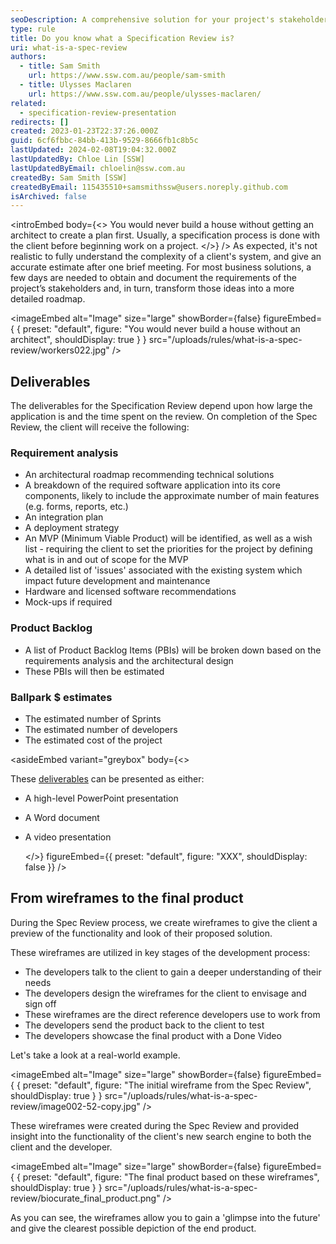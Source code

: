 ```yaml
---
seoDescription: A comprehensive solution for your project's stakeholders and a detailed roadmap to transform their ideas into a reality.
type: rule
title: Do you know what a Specification Review is?
uri: what-is-a-spec-review
authors:
  - title: Sam Smith
    url: https://www.ssw.com.au/people/sam-smith
  - title: Ulysses Maclaren
    url: https://www.ssw.com.au/people/ulysses-maclaren/
related:
  - specification-review-presentation
redirects: []
created: 2023-01-23T22:37:26.000Z
guid: 6cf6fbbc-84bb-413b-9529-8666fb1c8b5c
lastUpdated: 2024-02-08T19:04:32.000Z
lastUpdatedBy: Chloe Lin [SSW]
lastUpdatedByEmail: chloelin@ssw.com.au
createdBy: Sam Smith [SSW]
createdByEmail: 115435510+samsmithssw@users.noreply.github.com
isArchived: false
---
```


<introEmbed
  body={<>
You would never build a house without getting an architect to create a plan first. Usually, a specification process is done with the client before beginning work on a project.
  </>}
/>
As expected, it's not realistic to fully understand the complexity of a client's system, and give an accurate estimate after one brief meeting. For most business solutions, a few days are needed to obtain and document the requirements of the project’s stakeholders and, in turn, transform those ideas into a more detailed roadmap.


<imageEmbed
  alt="Image"
  size="large"
  showBorder={false}
  figureEmbed={ {
    preset: "default",
    figure: "You would never build a house without an architect",
    shouldDisplay: true
  } }
  src="/uploads/rules/what-is-a-spec-review/workers022.jpg"
/>

## Deliverables

The deliverables for the Specification Review depend upon how large the application is and the time spent on the review. On completion of the Spec Review, the client will receive the following:

### Requirement analysis

- An architectural roadmap recommending technical solutions
- A breakdown of the required software application into its core components, likely to include the approximate number of main features (e.g. forms, reports, etc.)
- An integration plan
- A deployment strategy
- An MVP (Minimum Viable Product) will be identified, as well as a wish list - requiring the client to set the priorities for the project by defining what is in and out of scope for the MVP
- A detailed list of 'issues' associated with the existing system which impact future development and maintenance
- Hardware and licensed software recommendations
- Mock-ups if required

### Product Backlog

- A list of Product Backlog Items (PBIs) will be broken down based on the requirements analysis and the architectural design
- These PBIs will then be estimated

### Ballpark $ estimates

- The estimated number of Sprints
- The estimated number of developers
- The estimated cost of the project

<asideEmbed
  variant="greybox"
  body={<>
    
These [deliverables](/specification-review-presentation) can be presented as either:

- A high-level PowerPoint presentation
- A Word document
- A video presentation

  </>}
  figureEmbed={{
    preset: "default",
    figure: "XXX",
    shouldDisplay: false
  }}
/>

## From wireframes to the final product

During the Spec Review process, we create wireframes to give the client a preview of the functionality and look of their proposed solution.

These wireframes are utilized in key stages of the development process:

- The developers talk to the client to gain a deeper understanding of their needs
- The developers design the wireframes for the client to envisage and sign off
- These wireframes are the direct reference developers use to work from
- The developers send the product back to the client to test
- The developers showcase the final product with a Done Video

Let's take a look at a real-world example.


<imageEmbed
  alt="Image"
  size="large"
  showBorder={false}
  figureEmbed={ {
    preset: "default",
    figure: "The initial wireframe from the Spec Review",
    shouldDisplay: true
  } }
  src="/uploads/rules/what-is-a-spec-review/image002-52-copy.jpg"
/>

These wireframes were created during the Spec Review and provided insight into the functionality of the client's new search engine to both the client and the developer.


<imageEmbed
  alt="Image"
  size="large"
  showBorder={false}
  figureEmbed={ {
    preset: "default",
    figure: "The final product based on these wireframes",
    shouldDisplay: true
  } }
  src="/uploads/rules/what-is-a-spec-review/biocurate_final_product.png"
/>

As you can see, the wireframes allow you to gain a 'glimpse into the future' and give the clearest possible depiction of the end product.
